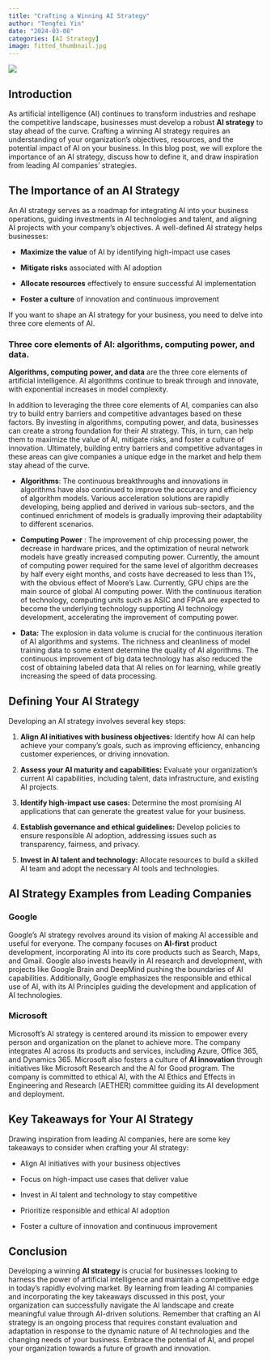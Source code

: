 ```yaml
---
title: "Crafting a Winning AI Strategy"
author: "Tengfei Yin"
date: "2024-03-08"
categories: [AI Strategy]
image: fitted_thumbnail.jpg
---
```


![](fitted_thumbnail.jpg)

## Introduction

As artificial intelligence (AI) continues to transform industries and reshape the competitive landscape, businesses must develop a robust **AI strategy** to stay ahead of the curve. Crafting a winning AI strategy requires an understanding of your organization's objectives, resources, and the potential impact of AI on your business. In this blog post, we will explore the importance of an AI strategy, discuss how to define it, and draw inspiration from leading AI companies' strategies.

## The Importance of an AI Strategy

An AI strategy serves as a roadmap for integrating AI into your business operations, guiding investments in AI technologies and talent, and aligning AI projects with your company's objectives. A well-defined AI strategy helps businesses:

-   **Maximize the value** of AI by identifying high-impact use cases
    
-   **Mitigate risks** associated with AI adoption
    
-   **Allocate resources** effectively to ensure successful AI implementation
    
-   **Foster a culture** of innovation and continuous improvement

If you want to shape an AI strategy for your business, you need to delve into three core elements of AI.

### Three core elements of AI: algorithms, computing power, and data.

**Algorithms, computing power, and data** are the three core elements of artificial intelligence. AI algorithms continue to break through and innovate, with exponential increases in model complexity.

In addition to leveraging the three core elements of AI, companies can also try to build entry barriers and competitive advantages based on these factors. By investing in algorithms, computing power, and data, businesses can create a strong foundation for their AI strategy. This, in turn, can help them to maximize the value of AI, mitigate risks, and foster a culture of innovation. Ultimately, building entry barriers and competitive advantages in these areas can give companies a unique edge in the market and help them stay ahead of the curve.

-   **Algorithms**: The continuous breakthroughs and innovations in algorithms have also continued to improve the accuracy and efficiency of algorithm models. Various acceleration solutions are rapidly developing, being applied and derived in various sub-sectors, and the continued enrichment of models is gradually improving their adaptability to different scenarios.
    
-   **Computing Power** : The improvement of chip processing power, the decrease in hardware prices, and the optimization of neural network models have greatly increased computing power. Currently, the amount of computing power required for the same level of algorithm decreases by half every eight months, and costs have decreased to less than 1%, with the obvious effect of Moore's Law. Currently, GPU chips are the main source of global AI computing power. With the continuous iteration of technology, computing units such as ASIC and FPGA are expected to become the underlying technology supporting AI technology development, accelerating the improvement of computing power.
    
-   **Data:** The explosion in data volume is crucial for the continuous iteration of AI algorithms and systems. The richness and cleanliness of model training data to some extent determine the quality of AI algorithms. The continuous improvement of big data technology has also reduced the cost of obtaining labeled data that AI relies on for learning, while greatly increasing the speed of data processing.
    

## Defining Your AI Strategy

Developing an AI strategy involves several key steps:

1.  **Align AI initiatives with business objectives:** Identify how AI can help achieve your company's goals, such as improving efficiency, enhancing customer experiences, or driving innovation.
    
2.  **Assess your AI maturity and capabilities:** Evaluate your organization's current AI capabilities, including talent, data infrastructure, and existing AI projects.
    
3.  **Identify high-impact use cases:** Determine the most promising AI applications that can generate the greatest value for your business.
    
4.  **Establish governance and ethical guidelines:** Develop policies to ensure responsible AI adoption, addressing issues such as transparency, fairness, and privacy.
    
5.  **Invest in AI talent and technology:** Allocate resources to build a skilled AI team and adopt the necessary AI tools and technologies.
    

## AI Strategy Examples from Leading Companies

### Google

Google's AI strategy revolves around its vision of making AI accessible and useful for everyone. The company focuses on **AI-first** product development, incorporating AI into its core products such as Search, Maps, and Gmail. Google also invests heavily in AI research and development, with projects like Google Brain and DeepMind pushing the boundaries of AI capabilities. Additionally, Google emphasizes the responsible and ethical use of AI, with its AI Principles guiding the development and application of AI technologies.

### Microsoft

Microsoft's AI strategy is centered around its mission to empower every person and organization on the planet to achieve more. The company integrates AI across its products and services, including Azure, Office 365, and Dynamics 365. Microsoft also fosters a culture of **AI innovation** through initiatives like Microsoft Research and the AI for Good program. The company is committed to ethical AI, with the AI Ethics and Effects in Engineering and Research (AETHER) committee guiding its AI development and deployment.

## Key Takeaways for Your AI Strategy

Drawing inspiration from leading AI companies, here are some key takeaways to consider when crafting your AI strategy:

-   Align AI initiatives with your business objectives
    
-   Focus on high-impact use cases that deliver value
    
-   Invest in AI talent and technology to stay competitive
    
-   Prioritize responsible and ethical AI adoption
    
-   Foster a culture of innovation and continuous improvement
    

## Conclusion

Developing a winning **AI strategy** is crucial for businesses looking to harness the power of artificial intelligence and maintain a competitive edge in today's rapidly evolving market. By learning from leading AI companies and incorporating the key takeaways discussed in this post, your organization can successfully navigate the AI landscape and create meaningful value through AI-driven solutions. Remember that crafting an AI strategy is an ongoing process that requires constant evaluation and adaptation in response to the dynamic nature of AI technologies and the changing needs of your business. Embrace the potential of AI, and propel your organization towards a future of growth and innovation.